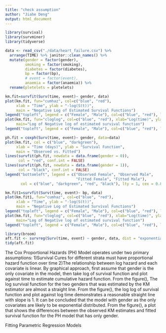 ```yaml
---
title: "check assumption"
author: "Jiahe Deng"
output: html_document
---
```


```r
library(survival)
library(survminer)
library(tidyverse)
```

```r
data <- read_csv("./data/heart_failure.csv") %>% 
  arrange(TIME) %>% janitor::clean_names() %>%
  mutate(gender = factor(gender),
         smoking = factor(smoking),
         diabetes = factor(diabetes),
         bp = factor(bp),
         # event = factor(event),
         anaemia = factor(anaemia)) %>%
  rename(pletelets = pletelets)
```

```r
km.fit=survfit(Surv(time, event)~ gender, data)
plot(km.fit, fun="cumhaz", col=c("blue", "red"),
     xlab = "Time", ylab = "-log(S(t))",
     main = "Negative Log of Estimated Survival Functions")
legend("topleft", legend = c("Female", "Male"), col=c("blue", "red"), lty = 1, cex = 0.8)
plot(km.fit, fun="cloglog", col=c("blue", "red"), xlab="Log(time)", ylab="log(-log(S(t)))",
     main="Log of Negative log of estimated survival function")
legend("topleft", legend = c("Female", "Male"), col=c("blue", "red"), lty = 1, cex = 0.8)
```

```r
ph.fit = coxph(Surv(time, event)~ gender, data=data)
plot(km.fit, col = c("blue", "darkgreen"),
     xlab = "Time (days)", ylab = "Survival Function",
     main = "Observed vs. Fitted")
lines(survfit(ph.fit, newdata = data.frame(gender = 0)),
      col = "red", conf.int = FALSE)
lines(survfit(ph.fit, newdata = data.frame(gender = 1)),
      col = "black", conf.int = FALSE)
legend("bottomleft", legend = c("Observed Female", "Observed Male",
                                "Fitted Female", "Fitted Male"),
       col = c("blue", "darkgreen", "red", "black"), lty = 1, cex = 0.8)
```
```r
km.fit1=survfit(Surv(time, event)~ bp, data)
plot(km.fit1, fun="cumhaz", col=c("blue", "red"),
     xlab = "Time", ylab = "-log(S(t))",
     main = "Negative Log of Estimated Survival Functions")
legend("topleft", legend = c("Female", "Male"), col=c("blue", "red"), lty = 1, cex = 0.8)
plot(km.fit, fun="cloglog", col=c("blue", "red"), xlab="Log(time)", ylab="log(-log(S(t)))",
     main="Log of Negative log of estimated survival function")
legend("topleft", legend = c("Female", "Male"), col=c("blue", "red"), lty = 1, cex = 0.8)
```
```r
library(broom)
aft.fit <- survreg(Surv(time, event) ~ gender, data, dist = "exponential")
tidy(aft.fit)
```
The Cox Proportional Hazards (PH) Model operates under two primary assumptions:
  1)Survival Cures for different strata must have proportional hazard function over time
  2)The relationship between log hazard and each covariate is linear.
By graphical approach, first assume that gender is the only covariate in the model, then take log of survival function and plot against time to estimate cumulative hazard function. From the figure(), The log survival function for the two genders that was estimated by the KM estimator are almost a straight line. From the figure(), the log log of survival function and plot against log time demonstrates a reasonable straight line with slope is 1. It can be concluded that the model with gender as the only covariates are likely to be exponential distributed. From the figure(), a plot that shows the differences between the observed KM estimates and fitted survival function for the PH model that has only gender. 

Fitting Parametric Regression Models


